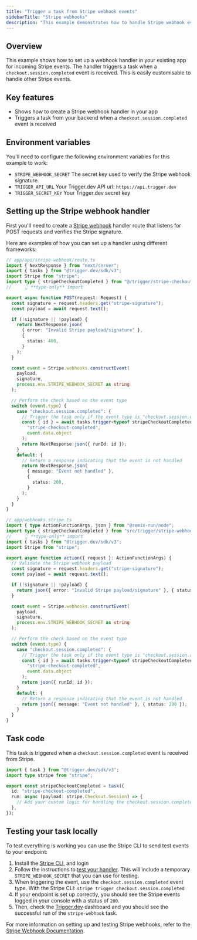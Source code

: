 ```yaml
---
title: "Trigger a task from Stripe webhook events"
sidebarTitle: "Stripe webhooks"
description: "This example demonstrates how to handle Stripe webhook events using Trigger.dev."
---
```


## Overview

This example shows how to set up a webhook handler in your existing app for incoming Stripe events. The handler triggers a task when a `checkout.session.completed` event is received. This is easily customisable to handle other Stripe events.

## Key features

- Shows how to create a Stripe webhook handler in your app
- Triggers a task from your backend when a `checkout.session.completed` event is received

## Environment variables

You'll need to configure the following environment variables for this example to work:

- `STRIPE_WEBHOOK_SECRET` The secret key used to verify the Stripe webhook signature.
- `TRIGGER_API_URL` Your Trigger.dev API url: `https://api.trigger.dev`
- `TRIGGER_SECRET_KEY` Your Trigger.dev secret key

## Setting up the Stripe webhook handler

First you'll need to create a [Stripe webhook](https://stripe.com/docs/webhooks) handler route that listens for POST requests and verifies the Stripe signature.

Here are examples of how you can set up a handler using different frameworks:

<CodeGroup>

```ts Next.js
// app/api/stripe-webhook/route.ts
import { NextResponse } from "next/server";
import { tasks } from "@trigger.dev/sdk/v3";
import Stripe from "stripe";
import type { stripeCheckoutCompleted } from "@/trigger/stripe-checkout-completed";
//     👆 **type-only** import

export async function POST(request: Request) {
  const signature = request.headers.get("stripe-signature");
  const payload = await request.text();

  if (!signature || !payload) {
    return NextResponse.json(
      { error: "Invalid Stripe payload/signature" },
      {
        status: 400,
      }
    );
  }

  const event = Stripe.webhooks.constructEvent(
    payload,
    signature,
    process.env.STRIPE_WEBHOOK_SECRET as string
  );

  // Perform the check based on the event type
  switch (event.type) {
    case "checkout.session.completed": {
      // Trigger the task only if the event type is "checkout.session.completed"
      const { id } = await tasks.trigger<typeof stripeCheckoutCompleted>(
        "stripe-checkout-completed",
        event.data.object
      );
      return NextResponse.json({ runId: id });
    }
    default: {
      // Return a response indicating that the event is not handled
      return NextResponse.json(
        { message: "Event not handled" },
        {
          status: 200,
        }
      );
    }
  }
}
```

```ts Remix
// app/webhooks.stripe.ts
import { type ActionFunctionArgs, json } from "@remix-run/node";
import type { stripeCheckoutCompleted } from "src/trigger/stripe-webhook";
//     👆 **type-only** import
import { tasks } from "@trigger.dev/sdk/v3";
import Stripe from "stripe";

export async function action({ request }: ActionFunctionArgs) {
  // Validate the Stripe webhook payload
  const signature = request.headers.get("stripe-signature");
  const payload = await request.text();

  if (!signature || !payload) {
    return json({ error: "Invalid Stripe payload/signature" }, { status: 400 });
  }

  const event = Stripe.webhooks.constructEvent(
    payload,
    signature,
    process.env.STRIPE_WEBHOOK_SECRET as string
  );

  // Perform the check based on the event type
  switch (event.type) {
    case "checkout.session.completed": {
      // Trigger the task only if the event type is "checkout.session.completed"
      const { id } = await tasks.trigger<typeof stripeCheckoutCompleted>(
        "stripe-checkout-completed",
        event.data.object
      );
      return json({ runId: id });
    }
    default: {
      // Return a response indicating that the event is not handled
      return json({ message: "Event not handled" }, { status: 200 });
    }
  }
}
```

</CodeGroup>

## Task code

This task is triggered when a `checkout.session.completed` event is received from Stripe.

```ts trigger/stripe-checkout-completed.ts
import { task } from "@trigger.dev/sdk/v3";
import type stripe from "stripe";

export const stripeCheckoutCompleted = task({
  id: "stripe-checkout-completed",
  run: async (payload: stripe.Checkout.Session) => {
    // Add your custom logic for handling the checkout.session.completed event here
  },
});
```

## Testing your task locally

To test everything is working you can use the Stripe CLI to send test events to your endpoint:

1. Install the [Stripe CLI](https://stripe.com/docs/stripe-cli#install), and login
2. Follow the instructions to [test your handler](https://docs.stripe.com/webhooks#test-webhook). This will include a temporary `STRIPE_WEBHOOK_SECRET` that you can use for testing.
3. When triggering the event, use the `checkout.session.completed` event type. With the Stripe CLI: `stripe trigger checkout.session.completed`
4. If your endpoint is set up correctly, you should see the Stripe events logged in your console with a status of `200`.
5. Then, check the [Trigger.dev](https://cloud.trigger.dev) dashboard and you should see the successful run of the `stripe-webhook` task.

For more information on setting up and testing Stripe webhooks, refer to the [Stripe Webhook Documentation](https://stripe.com/docs/webhooks).
